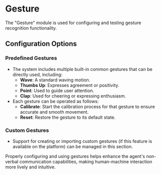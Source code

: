 # Gesture

The "Gesture" module is used for configuring and testing gesture recognition functionality.

## Configuration Options

### Predefined Gestures

- The system includes multiple built-in common gestures that can be directly used, including:
    - **Wave**: A standard waving motion.
    - **Thumbs Up**: Expresses agreement or positivity.
    - **Point**: Used to guide user attention.
    - **Clap**: Used for cheering or expressing enthusiasm.
- Each gesture can be operated as follows:
    - **Calibrate**: Start the calibration process for that gesture to ensure accurate and smooth movement.
    - **Reset**: Restore the gesture to its default state.

### Custom Gestures

- Support for creating or importing custom gestures (if this feature is available on the platform) can be managed in this section.

Properly configuring and using gestures helps enhance the agent's non-verbal communication capabilities, making human-machine interaction more lively and intuitive.
